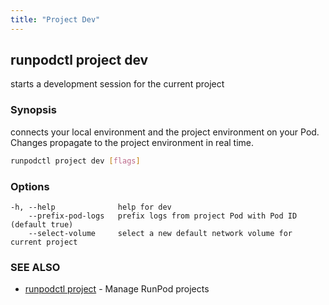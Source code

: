 ```yaml
---
title: "Project Dev"
---
```


## runpodctl project dev

starts a development session for the current project

### Synopsis

connects your local environment and the project environment on your Pod. Changes propagate to the project environment in real time.

```sh
runpodctl project dev [flags]
```

### Options

```text
-h, --help              help for dev
    --prefix-pod-logs   prefix logs from project Pod with Pod ID (default true)
    --select-volume     select a new default network volume for current project
```

### SEE ALSO

* [runpodctl project](/runpodctl/reference/runpodctl-project) - Manage RunPod projects

